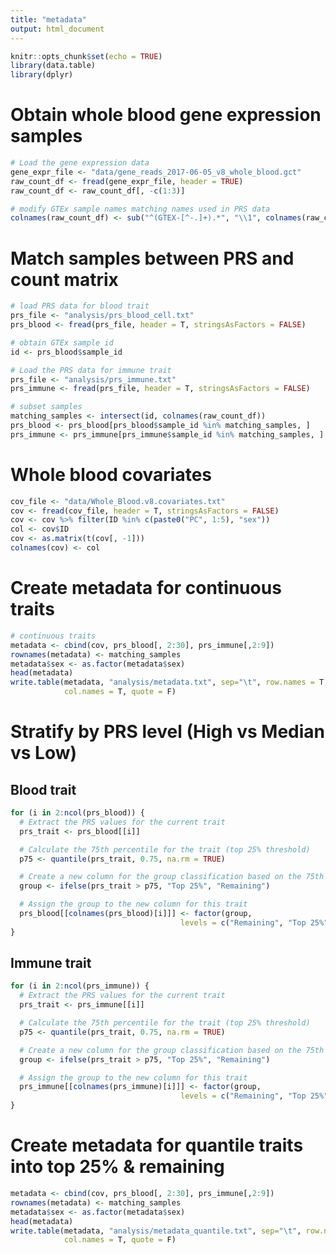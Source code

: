 ```yaml
---
title: "metadata"
output: html_document
---
```


```r
knitr::opts_chunk$set(echo = TRUE)
library(data.table)
library(dplyr)
```

# Obtain whole blood gene expression samples
```r
# Load the gene expression data
gene_expr_file <- "data/gene_reads_2017-06-05_v8_whole_blood.gct"
raw_count_df <- fread(gene_expr_file, header = TRUE)
raw_count_df <- raw_count_df[, -c(1:3)]

# modify GTEx sample names matching names used in PRS data
colnames(raw_count_df) <- sub("^(GTEX-[^-.]+).*", "\\1", colnames(raw_count_df))
```

# Match samples between PRS and count matrix
```r
# load PRS data for blood trait
prs_file <- "analysis/prs_blood_cell.txt"
prs_blood <- fread(prs_file, header = T, stringsAsFactors = FALSE)

# obtain GTEx sample id
id <- prs_blood$sample_id

# Load the PRS data for immune trait
prs_file <- "analysis/prs_immune.txt"
prs_immune <- fread(prs_file, header = T, stringsAsFactors = FALSE)

# subset samples
matching_samples <- intersect(id, colnames(raw_count_df))
prs_blood <- prs_blood[prs_blood$sample_id %in% matching_samples, ]
prs_immune <- prs_immune[prs_immune$sample_id %in% matching_samples, ]
```

# Whole blood covariates 
```r
cov_file <- "data/Whole_Blood.v8.covariates.txt"
cov <- fread(cov_file, header = T, stringsAsFactors = FALSE)
cov <- cov %>% filter(ID %in% c(paste0("PC", 1:5), "sex"))
col <- cov$ID
cov <- as.matrix(t(cov[, -1])) 
colnames(cov) <- col
```

# Create metadata for continuous traits
```r
# continuous traits
metadata <- cbind(cov, prs_blood[, 2:30], prs_immune[,2:9])
rownames(metadata) <- matching_samples
metadata$sex <- as.factor(metadata$sex)
head(metadata)
write.table(metadata, "analysis/metadata.txt", sep="\t", row.names = T,
            col.names = T, quote = F)
```


# Stratify by PRS level (High vs Median vs Low)
## Blood trait
```r
for (i in 2:ncol(prs_blood)) {
  # Extract the PRS values for the current trait
  prs_trait <- prs_blood[[i]]

  # Calculate the 75th percentile for the trait (top 25% threshold)
  p75 <- quantile(prs_trait, 0.75, na.rm = TRUE)

  # Create a new column for the group classification based on the 75th percentile
  group <- ifelse(prs_trait > p75, "Top 25%", "Remaining")

  # Assign the group to the new column for this trait
  prs_blood[[colnames(prs_blood)[i]]] <- factor(group, 
                                      levels = c("Remaining", "Top 25%"))
}
```

## Immune trait
```r
for (i in 2:ncol(prs_immune)) {
  # Extract the PRS values for the current trait
  prs_trait <- prs_immune[[i]]

  # Calculate the 75th percentile for the trait (top 25% threshold)
  p75 <- quantile(prs_trait, 0.75, na.rm = TRUE)

  # Create a new column for the group classification based on the 75th percentile
  group <- ifelse(prs_trait > p75, "Top 25%", "Remaining")

  # Assign the group to the new column for this trait
  prs_immune[[colnames(prs_immune)[i]]] <- factor(group, 
                                      levels = c("Remaining", "Top 25%"))
}
```

# Create metadata for quantile traits into top 25% & remaining
```r
metadata <- cbind(cov, prs_blood[, 2:30], prs_immune[,2:9])
rownames(metadata) <- matching_samples
metadata$sex <- as.factor(metadata$sex)
head(metadata)
write.table(metadata, "analysis/metadata_quantile.txt", sep="\t", row.names = T,
            col.names = T, quote = F)
```



